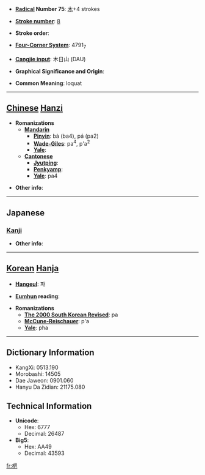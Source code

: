 * '''[[Wiktionary:Chinese radical index| Radical]] Number 75''': [[Wiktionary:Chinese radical index 木|木]]+4 strokes

* '''[[Wiktionary:Chinese total strokes index|Stroke number]]''': [[Wiktionary:Chinese total strokes index 8|8]]

* '''Stroke order''': 

* '''[[Wiktionary:Chinese four corner index|Four-Corner System]]''': 4791<sub>7</sub>

* '''[[Wiktionary:Chinese Cangjie index|Cangjie input]]''': 木日山 (DAU)

* '''Graphical Significance and Origin''': 

* '''Common Meaning''': loquat

----

== [[Chinese]] [[Hanzi]] ==

* '''Romanizations'''
** '''[[Mandarin]]'''
*** '''[[Pinyin]]''': bà (ba4), pá (pa2)
*** '''[[Wade-Giles]]''': pa<sup>4</sup>, p'a<sup>2</sup>
*** '''[[Yale]]''': 
** '''[[Cantonese]]'''
*** '''[[Jyutping]]''':
*** '''[[Penkyamp]]''': 
*** '''[[Yale]]''': pa4

* '''Other info''': 

----

==Japanese==
===[[Kanji]]===
{{kanji|on readings=[[は]] (ha)|kun readings=[[つか]] (tsuka)}}

* '''Other info''':  

----

== [[Korean]] [[Hanja]] ==

* '''[[Hangeul]]''': 파

* '''[[Eumhun]] reading''': 

* '''Romanizations'''
** '''[[The 2000 South Korean Revised Romanization|The 2000 South Korean Revised]]''': pa
** '''[[McCune-Reischauer]]''': p'a
** '''[[Yale]]''': pha

----

== Dictionary Information ==

* KangXi: 0513.190
* Morobashi: 14505
* Dae Jaweon: 0901.060
* Hanyu Da Zidian: 21175.080

== Technical Information ==

* '''Unicode''':
** Hex: 6777
** Decimal: 26487
* '''Big5''':
** Hex: AA49
** Decimal: 43593

[[fr:杷]]